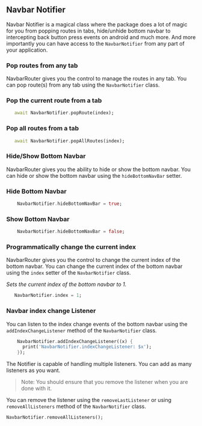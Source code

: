 ## Navbar Notifier

Navbar Notifier is a magical class where the package does a lot of magic for you from popping routes in tabs, hide/unhide bottom navbar to intercepting back button press events on android and much more. And more importantly you can have access to the `NavbarNotifier` from any part of your application.

### Pop routes from any tab

NavbarRouter gives you the control to manage the routes in any tab. You can pop route(s) from any tab using the `NavbarNotifier` class.

### Pop the current route from a tab

```dart
   await NavbarNotifier.popRoute(index);
```

### Pop all routes from a tab
```dart
   await NavbarNotifier.popAllRoutes(index);
```

### Hide/Show Bottom Navbar

NavbarRouter gives you the ability to hide or show the bottom navbar. You can hide or show the bottom navbar using the `hideBottomNavBar` setter.

### Hide Bottom Navbar
```dart
    NavbarNotifier.hideBottomNavBar = true;
```

### Show Bottom Navbar
```dart
    NavbarNotifier.hideBottomNavBar = false;
```

### Programmatically change the current index

NavbarRouter gives you the control to change the current index of the bottom navbar. You can change the current index of the bottom navbar using the `index` setter of the `NavbarNotifier` class.

*Sets the current index of the bottom navbar to 1.*

```dart
   NavbarNotifier.index = 1;
```

### Navbar index change Listener

You can listen to the index change events of the bottom navbar using the `addIndexChangeListener` method of the `NavbarNotifier` class.

```dart
    NavbarNotifier.addIndexChangeListener((x) {
      print('NavbarNotifier.indexChangeListener: $x');
    });
```

The Notifier is capable of handling multiple listeners. You can add as many listeners as you want.

> Note: You should ensure that you remove the listener when you are done with it.

You can remove the listener using the `removeLastListener` or using `removeAllListeners` method of the `NavbarNotifier` class.

```dart
NavbarNotifier.removeAllListeners();
```






